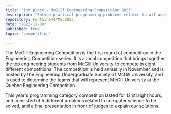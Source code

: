 ```yaml
---
title: "1st place - McGill Engineering Competition 2023"
description: "Solved practical programming problems related to all aspects of software engineering, from design to implementation."
repository: Fontaine44/MEC2023
date: "2023-11-09"
published: true
topic: "competition"
  
---
```


The McGill Engineering Competition is the first round of competition in the Engineering Competition series.
It is a local competition that brings together the top engineering students from McGill University to compete in eight different competitions. 
The competition is held annually in November and is hosted by the Engineering Undergraduate Society of McGill University, and is used to determine the teams that will represent McGill University at the Quebec Engineering Competition.

This year's programming category competition lasted for 12 straight hours, and consisted of 5 different problems related to computer science to be solved, and a final presentation in front of judges to explain our solutions.